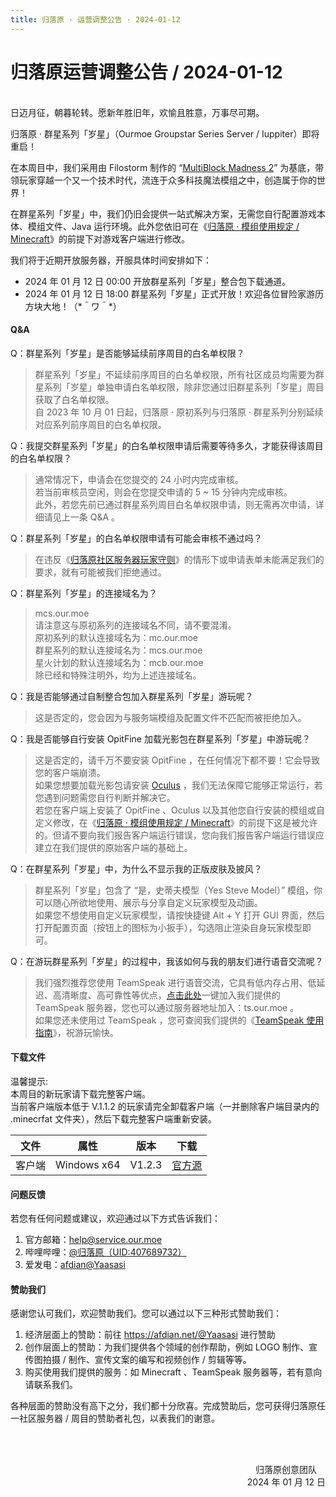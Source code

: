 ```yaml
---
title: 归落原 · 运营调整公告 · 2024-01-12
---
```


# 归落原运营调整公告 / 2024-01-12

<br />
日迈月征，朝暮轮转。愿新年胜旧年，欢愉且胜意，万事尽可期。

归落原 · 群星系列「岁星」（Ourmoe Groupstar Series Server / Iuppiter）即将重启！

在本周目中，我们采用由 Filostorm 制作的 “[MultiBlock Madness 2](https://www.curseforge.com/minecraft/modpacks/multiblock-madness-2)” 为基底，带领玩家穿越一个又一个技术时代，流连于众多科技魔法模组之中，创造属于你的世界！

在群星系列「岁星」中，我们仍旧会提供一站式解决方案，无需您自行配置游戏本体、模组文件、Java 运行环境。此外您依旧可在《[归落原 · 模组使用规定 / Minecraft](../../docs/rules/allowed_modifications)》的前提下对游戏客户端进行修改。

我们将于近期开放服务器，开服具体时间安排如下：

- 2024 年 01 月 12 日 00:00 开放群星系列「岁星」整合包下载通道。
- 2024 年 01 月 12 日 18:00 群星系列「岁星」正式开放！欢迎各位冒险家游历方块大地！（&#42;＾ワ＾&#42;） 


#### Q&A

Q：群星系列「岁星」是否能够延续前序周目的白名单权限？
> 群星系列「岁星」不延续前序周目的白名单权限，所有社区成员均需要为群星系列「岁星」单独申请白名单权限，除非您通过旧群星系列「岁星」周目获取了白名单权限。\
> 自 2023 年 10 月 01 日起，归落原 · 原初系列与归落原 · 群星系列分别延续对应系列前序周目的白名单权限。

Q：我提交群星系列「岁星」的白名单权限申请后需要等待多久，才能获得该周目的白名单权限？
> 通常情况下，申请会在您提交的 24 小时内完成审核。\
> 若当前审核员空闲，则会在您提交申请的 5 ~ 15 分钟内完成审核。\
> 此外，若您先前已通过群星系列周目白名单权限申请，则无需再次申请，详细请见上一条 Q&A 。

Q：群星系列「岁星」的白名单权限申请有可能会审核不通过吗？
> 在违反《[归落原社区服务器玩家守则](../../docs/rules/server_rules)》的情形下或申请表单未能满足我们的要求，就有可能被我们拒绝通过。

Q：群星系列「岁星」的连接域名为？
> mcs.our.moe\
> 请注意这与原初系列的连接域名不同，请不要混淆。\
> 原初系列的默认连接域名为：mc.our.moe\
> 群星系列的默认连接域名为：mcs.our.moe\
> 星火计划的默认连接域名为：mcb.our.moe\
> 除已经和特殊注明外，均为上述连接域名。

Q：我是否能够通过自制整合包加入群星系列「岁星」游玩呢？
> 这是否定的，您会因为与服务端模组及配置文件不匹配而被拒绝加入。

Q：我是否能够自行安装 OpitFine 加载光影包在群星系列「岁星」中游玩呢？
> 这是否定的，请千万不要安装 OpitFine ，在任何情况下都不要！它会导致您的客户端崩溃。\
> 如果您想要加载光影包请安装 [Oculus](https://modrinth.com/mod/oculus) ，我们无法保障它能够正常运行，若您遇到问题需您自行判断并解决它。\
> 若您在客户端上安装了 OpitFine 、Oculus 以及其他您自行安装的模组或自定义修改，在《[归落原 · 模组使用规定 / Minecraft](../../docs/rules/allowed_modifications)》的前提下这是被允许的。但请不要向我们报告客户端运行错误，您向我们报告客户端运行错误应建立在我们提供的原始客户端的基础上。

Q：在群星系列「岁星」中，为什么不显示我的正版皮肤及披风？
> 群星系列「岁星」包含了 “是，史蒂夫模型（Yes Steve Model）” 模组，你可以随心所欲地使用、展示与分享自定义玩家模型及动画。\
> 如果您不想使用自定义玩家模型，请按快捷键 Alt + Y 打开 GUI 界面，然后打开配置页面（按钮上的图标为小扳手），勾选阻止渲染自身玩家模型即可。

Q：在游玩群星系列「岁星」的过程中，我该如何与我的朋友们进行语音交流呢？
> 我们强烈推荐您使用 TeamSpeak 进行语音交流，它具有低内存占用、低延迟、高清晰度、高可靠性等优点，[点击此处](ts3server:/ts.our.moe)一键加入我们提供的 TeamSpeak 服务器，您也可以通过服务器地址加入：ts.our.moe 。\
> 如果您还未使用过 TeamSpeak ，您可查阅我们提供的《[TeamSpeak 使用指南](../../docs/wiki/teamspeak_user_guide)》，祝游玩愉快。


#### 下载文件

温馨提示:\
本周目的新玩家请下载完整客户端。\
当前客户端版本低于 V.1.1.2 的玩家请完全卸载客户端（一并删除客户端目录内的 .minecrfat 文件夹），然后下载完整客户端重新安装。

| 文件 | 属性 | 版本 | 下载 |
| :----: | :----: | :----: | :----: |
| 客户端 | Windows x64 | V1.2.3 | [官方源](https://drive.weixin.qq.com/s?k=AJgATAeAAAom010HS2) |


#### 问题反馈

若您有任何问题或建议，欢迎通过以下方式告诉我们：

1. 官方邮箱：help@service.our.moe
2. 哔哩哔哩：[@归落原（UID:407689732）](https://space.bilibili.com/407689732)
3. 爱发电：[afdian@Yaasasi](https://afdian.net/@Yaasasi)


#### 赞助我们

感谢您认可我们，欢迎赞助我们。您可以通过以下三种形式赞助我们：

1. 经济层面上的赞助：前往 https://afdian.net/@Yaasasi 进行赞助
2. 创作层面上的赞助：为我们提供各个领域的创作帮助，例如 LOGO 制作、宣传图拍摄 / 制作、宣传文案的编写和视频创作 / 剪辑等等。
3. 购买使用我们提供的服务：如 Minecraft 、TeamSpeak 服务器等，若有意向请联系我们。

各种层面的赞助没有高下之分，我们都十分欣喜。完成赞助后，您可获得归落原任一社区服务器 / 周目的赞助者礼包，以表我们的谢意。



<br /><br /><p align="right">归落原创意团队&emsp;<br />2024 年 01 月 12 日</p>